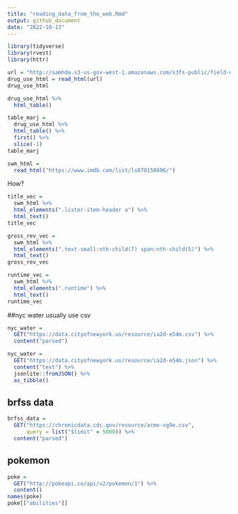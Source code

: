 ```yaml
---
title: "reading_data_from_the_web.Rmd"
output: github_document
date: "2022-10-13"
---
```


```r
library(tidyverse)
library(rvest)
library(httr)
```

```r
url = "http://samhda.s3-us-gov-west-1.amazonaws.com/s3fs-public/field-uploads/2k15StateFiles/NSDUHsaeShortTermCHG2015.htm"
drug_use_html = read_html(url)
drug_use_html

drug_use_html %>%
  html_table()

table_marj = 
  drug_use_html %>% 
  html_table() %>% 
  first() %>%
  slice(-1) 
table_marj
```

```r
swm_html = 
  read_html("https://www.imdb.com/list/ls070150896/")
```

How?

```r
title_vec = 
  swm_html %>% 
  html_elements(".lister-item-header a") %>% 
  html_text()
title_vec

gross_rev_vec = 
  swm_html %>%
  html_elements(".text-small:nth-child(7) span:nth-child(5)") %>%
  html_text()
gross_rev_vec

runtime_vec = 
  swm_html %>%
  html_elements(".runtime") %>%
  html_text()
runtime_vec
```

##nyc water
usually use csv
```r
nyc_water = 
  GET("https://data.cityofnewyork.us/resource/ia2d-e54m.csv") %>% 
  content("parsed")

nyc_water = 
  GET("https://data.cityofnewyork.us/resource/ia2d-e54m.json") %>% 
  content("text") %>%
  jsonlite::fromJSON() %>%
  as_tibble()
```

## brfss data

```r
brfss_data = 
  GET("https://chronicdata.cdc.gov/resource/acme-vg9e.csv",
      query = list("$limit" = 5000)) %>% 
  content("parsed")
```

## pokemon
```r
poke = 
  GET("http://pokeapi.co/api/v2/pokemon/1") %>%
  content()
names(poke)
poke[["abilities"]]
```

